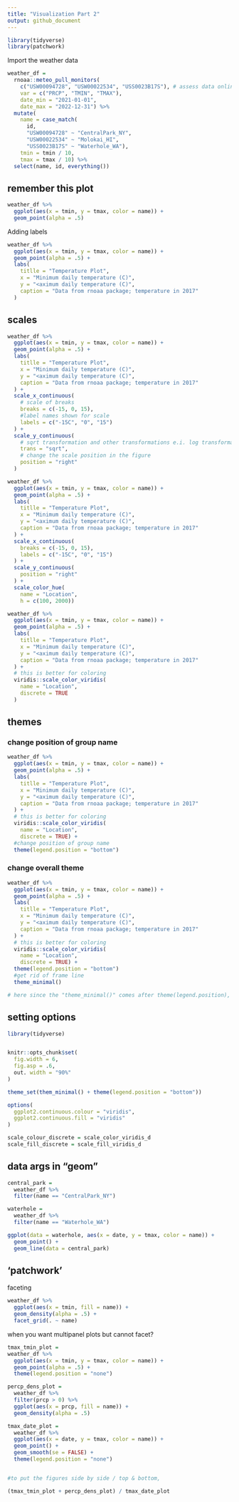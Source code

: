```yaml
---
title: "Visualization Part 2"
output: github_document
---
```


```r
library(tidyverse)
library(patchwork)

```

Import the weather data

```r
weather_df = 
  rnoaa::meteo_pull_monitors(
    c("USW00094728", "USW00022534", "USS0023B17S"), # assess data online allowed by rnoaa package
    var = c("PRCP", "TMIN", "TMAX"), 
    date_min = "2021-01-01",
    date_max = "2022-12-31") %>%
  mutate(
    name = case_match(
      id, 
      "USW00094728" ~ "CentralPark_NY", 
      "USW00022534" ~ "Molokai_HI",
      "USS0023B17S" ~ "Waterhole_WA"),
    tmin = tmin / 10,
    tmax = tmax / 10) %>%
  select(name, id, everything())
```

## remember this plot

```r
weather_df %>% 
  ggplot(aes(x = tmin, y = tmax, color = name)) +
  geom_point(alpha = .5)
```


Adding labels
```r
weather_df %>% 
  ggplot(aes(x = tmin, y = tmax, color = name)) +
  geom_point(alpha = .5) +
  labs(
    titlle = "Temperature Plot",
    x = "Minimum daily temperature (C)", 
    y = "<aximum daily temperature (C)",
    caption = "Data from rnoaa package; temperature in 2017"
  )
```


## scales

```r
weather_df %>% 
  ggplot(aes(x = tmin, y = tmax, color = name)) +
  geom_point(alpha = .5) +
  labs(
    titlle = "Temperature Plot",
    x = "Minimum daily temperature (C)", 
    y = "<aximum daily temperature (C)",
    caption = "Data from rnoaa package; temperature in 2017"
  ) + 
  scale_x_continuous(
    # scale of breaks
    breaks = c(-15, 0, 15), 
    #label names shown for scale
    labels = c("-15C", "0", "15")
  ) + 
  scale_y_continuous(
    # sqrt transformation and other transformations e.i. log transformation can be applied
    trans = "sqrt", 
    # change the scale position in the figure
    position = "right"
  )
```



```r
weather_df %>% 
  ggplot(aes(x = tmin, y = tmax, color = name)) +
  geom_point(alpha = .5) +
  labs(
    titlle = "Temperature Plot",
    x = "Minimum daily temperature (C)", 
    y = "<aximum daily temperature (C)",
    caption = "Data from rnoaa package; temperature in 2017"
  ) + 
  scale_x_continuous(
    breaks = c(-15, 0, 15), 
    labels = c("-15C", "0", "15")
  ) + 
  scale_y_continuous(
    position = "right"
  ) + 
  scale_color_hue(
    name = "Location",
    h = c(100, 2000))
```


```r
weather_df %>% 
  ggplot(aes(x = tmin, y = tmax, color = name)) +
  geom_point(alpha = .5) +
  labs(
    titlle = "Temperature Plot",
    x = "Minimum daily temperature (C)", 
    y = "<aximum daily temperature (C)",
    caption = "Data from rnoaa package; temperature in 2017"
  ) + 
  # this is better for coloring
  viridis::scale_color_viridis(
    name = "Location", 
    discrete = TRUE
  )
```


## themes

### change position of group name

```r
weather_df %>% 
  ggplot(aes(x = tmin, y = tmax, color = name)) +
  geom_point(alpha = .5) +
  labs(
    titlle = "Temperature Plot",
    x = "Minimum daily temperature (C)", 
    y = "<aximum daily temperature (C)",
    caption = "Data from rnoaa package; temperature in 2017"
  ) + 
  # this is better for coloring
  viridis::scale_color_viridis(
    name = "Location", 
    discrete = TRUE) + 
  #change position of group name
  theme(legend.position = "bottom")
```

### change overall theme

```r
weather_df %>% 
  ggplot(aes(x = tmin, y = tmax, color = name)) +
  geom_point(alpha = .5) +
  labs(
    titlle = "Temperature Plot",
    x = "Minimum daily temperature (C)", 
    y = "<aximum daily temperature (C)",
    caption = "Data from rnoaa package; temperature in 2017"
  ) + 
  # this is better for coloring
  viridis::scale_color_viridis(
    name = "Location", 
    discrete = TRUE) + 
  theme(legend.position = "bottom")
  #get rid of frame line
  theme_minimal()

# here since the "theme_minimal()" comes after theme(legend.position), the previous theme() is covered by the last theme_minimal().
```



## setting options

```r
library(tidyverse)


knitr::opts_chunk$set(
  fig.width = 6, 
  fig.asp = .6, 
  out. width = "90%"
)

theme_set(them_minimal() + theme(legend.position = "bottom"))

options(
  ggplot2.continuous.colour = "viridis", 
  ggplot2.continuous.fill = "viridis"
)

scale_colour_discrete = scale_color_viridis_d
scale_fill_discrete = scale_fill_viridis_d

```


## data args in "geom"

```r
central_park = 
  weather_df %>% 
  filter(name == "CentralPark_NY")

waterhole = 
  weather_df %>% 
  filter(name == "Waterhole_WA")

ggplot(data = waterhole, aes(x = date, y = tmax, color = name)) +
  geom_point() +
  geom_line(data = central_park)
```


## 'patchwork'

faceting

```r
weather_df %>% 
  ggplot(aes(x = tmin, fill = name)) + 
  geom_density(alpha = .5) + 
  facet_grid(. ~ name)

```



when you want multipanel plots but cannot facet?

```r
tmax_tmin_plot = 
weather_df %>%
  ggplot(aes(x = tmin, y = tmax, color = name)) + 
  geom_point(alpha = .5) +
  theme(legend.position = "none")

percp_dens_plot = 
  weather_df %>%
  filter(prcp > 0) %>%
  ggplot(aes(x = prcp, fill = name)) +
  geom_density(alpha = .5)

tmax_date_plot = 
  weather_df %>%
  ggplot(aes(x = date, y = tmax, color = name)) + 
  geom_point() + 
  geom_smooth(se = FALSE) + 
  theme(legend.position = "none")


#to put the figures side by side / top & bottom,

(tmax_tmin_plot + percp_dens_plot) / tmax_date_plot 
```